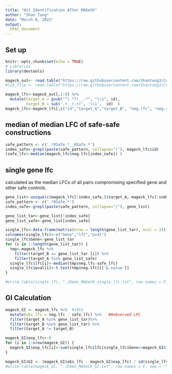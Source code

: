 ---
title: "Hit Identification After MAGeCK"
author: "Shan Tang"
date: "March 8, 2022"
output: 
  html_document
---

## Set up
```{r setup, include=FALSE}
knitr::opts_chunk$set(echo = TRUE)
# Libraries
library(devtools)

mageck_out<- read.table("https://raw.githubusercontent.com/Shantang3/Combinatorial-CRISPR-Screen-Anaylysis-Pipeline/main/data/Demo_MAGeCK.gene_summary.txt", header = T)
#lib_file <- read.table("https://raw.githubusercontent.com/Shantang3/Combinatorial-CRISPR-Screen-Anaylysis-Pipeline/main/data/Demo_lib_file.txt", header = T)

mageck_lfc<-mageck_out[,1:8] %>% 
  mutate(target_A = gsub("^(.*?)__.*", "\\1", id),
         target_B = sub('.+__(.+)', '\\1',  id)  )
mageck_lfc<-mageck_lfc[,c("id","target_A","target_B", "neg.lfc", "neg.rank", "neg.score", "neg.p.value",  "neg.fdr", "neg.goodsgrna")]
```

## median of median LFC of safe-safe constructions
```{r}
safe_pattern <- c('.*0Safe.*__0Safe.*') 
index_safe<-grepl(paste(safe_pattern, collapse="|"), mageck_lfc$id) 
(safe_lfc<-median(mageck_lfc$neg.lfc[index_safe]) )
```

## single gene lfc
calculated as the median LFCs of all pairs compromising specified gene and other safe controls.
```{r}
gene_list<-unique(c(mageck_lfc[!index_safe,]$target_A, mageck_lfc[!index_safe,]$target_B))
safe_pattern <- c('.*0Safe.*')
index_safe<-grepl(paste(safe_pattern, collapse="|"), gene_list)

gene_list_tar<-gene_list[!index_safe]
gene_list_safe<-gene_list[index_safe]

single_lfc<-data.frame(matrix(nrow = length(gene_list_tar), ncol = 3))
colnames(single_lfc)<-c("Gene","lfc","pval")
single_lfc$Gene<-gene_list_tar
for (i in 1:length(gene_list_tar)) {
  tmp<-mageck_lfc %>% 
    filter(target_B == gene_list_tar [i]) %>% 
    filter(target_A %in% gene_list_safe)
  single_lfc$lfc[i]<-median(tmp$neg.lfc-safe_lfc)
  single_lfc$pval[i]<-t.test(tmp$neg.lfc)[['p.value']]
}

#write.table(single_lfc, "./Demo_MAGeCK_single_lfc.txt", row.names = F, sep = "\t", quote = F)
```


## GI Calculation
```{r}
mageck_GI <- mageck_lfc %>%  #1953
  mutate(obs_lfc = neg.lfc - safe_lfc) %>%   ##observed LFC
  filter(target_A %in% gene_list_tar)%>% 
  filter(target_B %in% gene_list_tar) %>% 
  filter(target_A != target_B) 

mageck_GI$exp_lfc<-0
for (i in 1:nrow(mageck_GI)) {
  mageck_GI$exp_lfc[i]<-sum(single_lfc$lfc[single_lfc$Gene==mageck_GI$target_A[i]], single_lfc$lfc[single_lfc$Gene==mageck_GI$target_B[i]])
}

mageck_GI$GI <- (mageck_GI$obs_lfc - mageck_GI$exp_lfc) / sd(single_lfc$lfc)
#write.table(mageck_GI, "./Demo_MAGeCK_GI.txt", row.names = F, sep = "\t", quote = F)
```

